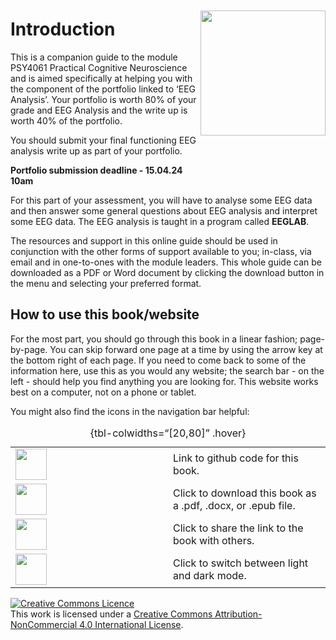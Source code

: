 
# Introduction


::: {style="float:right;position: relative; top: -80px;"}
![](images/logo.jpg){width="200"}
:::

This is a companion guide to the module PSY4061 Practical Cognitive Neuroscience and is aimed specifically at helping you with the component of the portfolio linked to 'EEG Analysis'. Your portfolio is worth 80% of your grade and EEG Analysis and the write up is worth 40% of the portfolio.

::: {.callout-important collapse="true" title="Portfolio Deadline"}
You should submit your final functioning EEG analysis write up as part of your portfolio.

**Portfolio submission deadline - 15.04.24 10am**
:::

For this part of your assessment, you will have to analyse some EEG data and then answer some general questions about EEG analysis and interpret some EEG data. The EEG analysis is taught in a program called **EEGLAB**.

The resources and support in this online guide should be used in conjunction with the other forms of support available to you; in-class, via email and in one-to-ones with the module leaders. This whole guide can be downloaded as a PDF or Word document by clicking the download button in the menu and selecting your preferred format.

## How to use this book/website

For the most part, you should go through this book in a linear fashion; page-by-page. You can skip forward one page at a time by using the arrow key at the bottom right of each page. If you need to come back to some of the information here, use this as you would any website; the search bar - on the left - should help you find anything you are looking for. This website works best on a computer, not on a phone or tablet.

You might also find the icons in the navigation bar helpful:

|                                                       |                                                              |
|------------------------------------|------------------------------------|
| ![](images/github.png){fig-align="right" width="50"}  | Link to github code for this book.                           |
| ![](images/dwn2.png){fig-align="right" width="50"}    | Click to download this book as a .pdf, .docx, or .epub file. |
| ![](images/share2.png){fig-align="right" width="50"}  | Click to share the link to the book with others.          |
| ![](images/toggle2.png){fig-align="right" width="50"} | Click to switch between light and dark mode.                 |

: {tbl-colwidths="\[20,80\]" .hover}

<a rel="license" href="http://creativecommons.org/licenses/by-nc/4.0/"><img src="https://i.creativecommons.org/l/by-nc/4.0/88x31.png" alt="Creative Commons Licence" style="border-width:0"/></a><br />This work is licensed under a <a rel="license" href="http://creativecommons.org/licenses/by-nc/4.0/">Creative Commons Attribution-NonCommercial 4.0 International License</a>.
